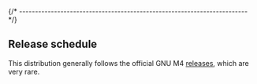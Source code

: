 

{/* ------------------------------------------------------------------------ */}

## Release schedule

This distribution generally follows the official
GNU M4 [releases](https://ftp.gnu.org/gnu/m4/),
which are very rare.
